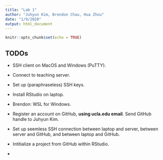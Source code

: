 ```yaml
---
title: "Lab 1"
author: "Juhyun Kim, Brendon Chau, Hua Zhou"
date: "1/9/2020"
output: html_document
---
```


```r
knitr::opts_chunk$set(echo = TRUE)
```

## TODOs

- SSH client on MacOS and Windows (PuTTY).

- Connect to teaching server. 

- Set up (paraphraseless) SSH keys.

- Install RStudio on laptop.

- Brendon: WSL for Windows.

- Register an account on GitHub, **using ucla.edu email**. Send GitHub handle to Juhyun Kim.

- Set up seemless SSH connection between laptop and server, between server and GitHub, and between laptop and GitHub.

- Intitialize a project from GitHub within RStudio.

- 